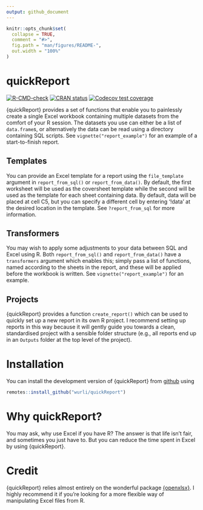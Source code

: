 ```yaml
---
output: github_document
---
```


<!-- README.md is generated from README.Rmd. Please edit that file -->

```r
knitr::opts_chunk$set(
  collapse = TRUE,
  comment = "#>",
  fig.path = "man/figures/README-",
  out.width = "100%"
)
```

# quickReport

<!-- badges: start -->
[![R-CMD-check](https://github.com/wurli/quickReport/workflows/R-CMD-check/badge.svg)](https://github.com/wurli/quickReport/actions)
[![CRAN status](https://www.r-pkg.org/badges/version/quickReport)](https://CRAN.R-project.org/package=quickReport)
[![Codecov test coverage](https://codecov.io/gh/wurli/quickReport/branch/master/graph/badge.svg)](https://codecov.io/gh/wurli/quickReport?branch=master)
<!-- badges: end -->

{quickReport} provides a set of functions that enable you to painlessly create a
single Excel workbook containing multiple datasets from the comfort of your R
session. The datasets you use can either be a list of `data.frame`s, or
alternatively the data can be read using a directory containing SQL scripts. 
See `vignette("report_example")` for an example of a start-to-finish report.

## Templates
You can provide an Excel template for a report using the `file_template`
argument in `report_from_sql()` or `report_from_data()`. By default, the first
worksheet will be used as the coversheet template while the second will be used
as the template for each sheet containing data. By default, data will be placed
at cell C5, but you can specify a different cell by entering '!data' at the
desired location in the template. See `?report_from_sql` for more information.

## Transformers
You may wish to apply some adjustments to your data between SQL and Excel using
R. Both `report_from_sql()` and `report_from_data()` have a `transformers`
argument which enables this; simply pass a list of functions, named according to
the sheets in the report, and these will be applied before the workbook is
written. See `vignette("report_example")` for an example.

## Projects
{quickReport} provides a function `create_report()` which can be used to quickly
set up a new report in its own R project. I recommend setting up reports in this
way because it will gently guide you towards a clean, standardised project with 
a sensible folder structure (e.g., all reports end up in an `Outputs` folder at 
the top level of the project).

# Installation
You can install the development version of {quickReport} from
[github](https://github.com/wurli/quickReport) using

``` r
remotes::install_github("wurli/quickReport")
```

# Why quickReport? 
You may ask, why use Excel if you have R? The answer is that life isn't fair,
and sometimes you just have to. But you can reduce the time spent in Excel by
using {quickReport}.

# Credit
{quickReport} relies almost entirely on the wonderful package
[{openxlsx}](https://ycphs.github.io/openxlsx/). I highly recommend it if you're 
looking for a more flexible way of manipulating Excel files from R.

